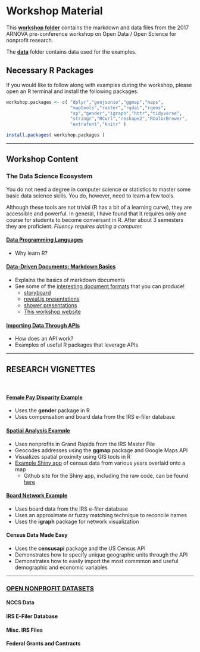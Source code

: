 # Workshop Material

This [**workshop folder**](https://github.com/lecy/arnova-2017-workshop/tree/master/workshop) contains the markdown and data files from the 2017 ARNOVA pre-conference workshop on Open Data / Open Science for nonprofit research.

The [**data**](https://github.com/lecy/arnova-2017-workshop/tree/master/workshop/data) folder contains data used for the examples.


## Necessary R Packages

If you would like to follow along with examples during the workshop, please open an R terminal and install the following packages:

```r

workshop.packages <- c( "dplyr","geojsonio","ggmap","maps",
                        "maptools","raster","rgdal","rgeos",
                        "sp","gender","igraph","httr","tidyverse",
                        "stringr","RCurl","reshape2","RColorBrewer",
                        "extrafont","knitr" )

install.packages( workshop.packages )

```


------------------

## Workshop Content


### The Data Science Ecosystem

You do not need a degree in computer science or statistics to master some basic data science skills. You do, however, need to learn a few tools.

Although these tools are not trivial (R has a bit of a learning curve), they are accessible and powerful. In general, I have found that it requires only one course for students to become conversant in R. After about 3 semesters they are proficient. *Fluency requires dating a computer.*


#### [Data Programming Languages](https://lecy.github.io/arnova-2017-workshop/workshop/r_overview.html)

* Why learn R? 


#### [Data-Driven Documents: Markdown Basics](https://github.com/adam-p/markdown-here/wiki/Markdown-Cheatsheet)

* Explains the basics of markdown documents
* See some of the [interesting document formats](http://rmarkdown.rstudio.com/formats.html) that you can produce!
   * [storyboard](https://beta.rstudioconnect.com/jjallaire/htmlwidgets-showcase-storyboard/htmlwidgets-showcase-storyboard.html) 
   * [reveal.js presentations](http://rollingstones.vizzuality.com)  
   * [shower presentations](http://mangothecat.github.io/rmdshower/skeleton.html)
   * [This workshop website](https://lecy.github.io/arnova-2017-workshop/)


#### [Importing Data Through APIs](https://lecy.github.io/arnova-2017-workshop/workshop/census_api_example.html)

* How does an API work? 
* Examples of useful R packages that leverage APIs




-------------------------

## RESEARCH VIGNETTES

<br>

#### [Female Pay Disparity Example](https://lecy.github.io/arnova-2017-workshop/workshop/coding_gender.html)

* Uses the **gender** package in R
* Uses compensation and board data from the IRS e-filer database


#### [Spatial Analysis Example](https://lecy.github.io/arnova-2017-workshop/workshop/spatial_example.html)

* Uses nonprofits in Grand Rapids from the IRS Master File
* Geocodes addresses using the **ggmap** package and Google Maps API
* Visualizes spatial proximity using GIS tools in R
* [Example Shiny app](https://fjsantam.shinyapps.io/cortland_census/) of census data from various years overlaid onto a map
    + Github site for the Shiny app, including the raw code, can be found [here](https://github.com/fjsantam/Maxwell-R-Labs/tree/master/MPA_Workshop)


#### [Board Network Example](https://lecy.github.io/arnova-2017-workshop/workshop/board_networks.html)

* Uses board data from the IRS e-filer database
* Uses an approximate or fuzzy matching technique to reconcile names
* Uses the **igraph** package for network visualization


#### Census Data Made Easy

* Uses the **censusapi** package and the US Census API
* Demonstrates how to specify unique geographic units through the API
* Demonstrates how to easily import the most commmon and useful demographic and economic variables




------------------

### [OPEN NONPROFIT DATASETS](https://lecy.github.io/arnova-2017-workshop/OpenData/)


#### NCCS Data


#### IRS E-Filer Database



#### Misc. IRS Files



#### Federal Grants and Contracts






















